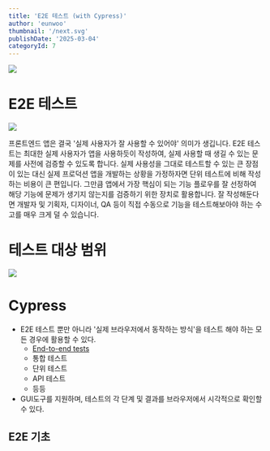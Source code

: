 ```yaml
---
title: 'E2E 테스트 (with Cypress)'
author: 'eunwoo'
thumbnail: '/next.svg'
publishDate: '2025-03-04'
categoryId: 7
---
```


![](https://techcourse-storage.s3.ap-northeast-2.amazonaws.com/0f8d2de7ded340fcb3f840a3619095fa)

# E2E 테스트

![](https://miro.medium.com/max/1400/1*Tcj3OsK8Kou7tCMQgeeCuw.png)

프론트엔드 앱은 결국 '실제 사용자가 잘 사용할 수 있어야' 의미가 생깁니다.
E2E 테스트는 최대한 실제 사용자가 앱을 사용하듯이 작성하여, 실제 사용할 때 생길 수 있는 문제를 사전에 검증할 수 있도록 합니다.
실제 사용성을 그대로 테스트할 수 있는 큰 장점이 있는 대신 실제 프로덕션 앱을 개발하는 상황을 가정하자면 단위 테스트에 비해 작성하는 비용이 큰 편입니다.
그만큼 앱에서 가장 핵심이 되는 기능 플로우를 잘 선정하여 해당 기능에 문제가 생기지 않는지를 검증하기 위한 장치로 활용합니다.
잘 작성해둔다면 개발자 및 기획자, 디자이너, QA 등이 직접 수동으로 기능을 테스트해보아야 하는 수고를 매우 크게 덜 수 있습니다.

# 테스트 대상 범위

![](https://techcourse-storage.s3.ap-northeast-2.amazonaws.com/a5b359c687dd4ee89aae2ec4c193a824)

# Cypress

- E2E 테스트 뿐만 아니라 '실제 브라우저에서 동작하는 방식'을 테스트 해야 하는 모든 경우에 활용할 수 있다.
  - <a href='https://docs.cypress.io/app/end-to-end-testing/writing-your-first-end-to-end-test'>
      End-to-end tests
    </a>
  - 통합 테스트
  - 단위 테스트
  - API 테스트
  - 등등
- GUI도구를 지원하며, 테스트의 각 단계 및 결과를 브라우저에서 시각적으로 확인할 수 있다.

## E2E 기초
